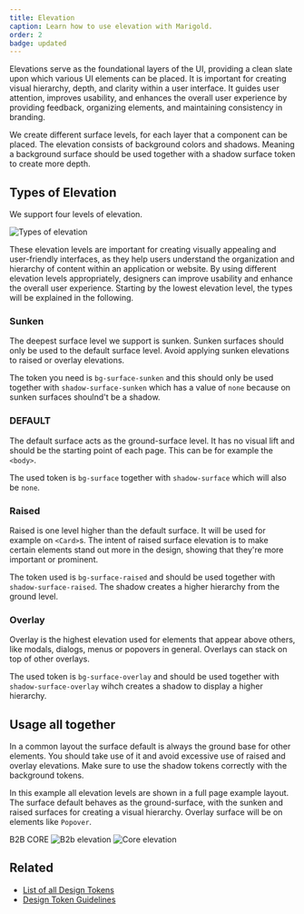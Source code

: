```yaml
---
title: Elevation
caption: Learn how to use elevation with Marigold.
order: 2
badge: updated
---
```


Elevations serve as the foundational layers of the UI, providing a clean slate upon which various UI elements can be placed. It is important for creating visual hierarchy, depth, and clarity within a user interface. It guides user attention, improves usability, and enhances the overall user experience by providing feedback, organizing elements, and maintaining consistency in branding.

We create different surface levels, for each layer that a component can be placed.
The elevation consists of background colors and shadows. Meaning a background surface should be used together with a shadow surface token to create more depth.

## Types of Elevation

We support four levels of elevation.

<Image
  src="/surface-levels.png"
  alt="Types of elevation"
  width={300}
  height={150}
  className="mx-auto block"
/>

These elevation levels are important for creating visually appealing and user-friendly interfaces, as they help users understand the organization and hierarchy of content within an application or website. By using different elevation levels appropriately, designers can improve usability and enhance the overall user experience.
Starting by the lowest elevation level, the types will be explained in the following.

### Sunken

The deepest surface level we support is sunken. Sunken surfaces should only be used to the default surface level. Avoid applying sunken elevations to raised or overlay elevations.

The token you need is `bg-surface-sunken` and this should only be used together with `shadow-surface-sunken` which has a value of `none` because on sunken surfaces shoulnd't be a shadow.

<ComponentDemo file="./surface-sunken.demo.tsx" />

### DEFAULT

The default surface acts as the ground-surface level. It has no visual lift and should be the starting point of each page. This can be for example the `<body>`.

The used token is `bg-surface` together with `shadow-surface` which will also be `none`.

<ComponentDemo file="./surface-default.demo.tsx" />

### Raised

Raised is one level higher than the default surface. It will be used for example on `<Card>`s. The intent of raised surface elevation is to make certain elements stand out more in the design, showing that they're more important or prominent.

The token used is `bg-surface-raised` and should be used together with `shadow-surface-raised`. The shadow creates a higher hierarchy from the ground level.

<ComponentDemo file="./surface-raised.demo.tsx" />

### Overlay

Overlay is the highest elevation used for elements that appear above others, like modals, dialogs, menus or popovers in general. Overlays can stack on top of other overlays.

The used token is `bg-surface-overlay` and should be used together with `shadow-surface-overlay` wihch creates a shadow to display a higher hierarchy.

<ComponentDemo file="./surface-overlay.demo.tsx" />

## Usage all together

In a common layout the surface default is always the ground base for other elements. You should take use of it and avoid excessive use of raised and overlay elevations. Make sure to use the shadow tokens correctly with the background tokens.

In this example all elevation levels are shown in a full page example layout. The surface default behaves as the ground-surface, with the sunken and raised surfaces for creating a visual hierarchy. Overlay surface will be on elements like `Popover`.

<Tabs>
  <Tabs.List>
    <Tabs.Item id="b2b">B2B</Tabs.Item>
    <Tabs.Item id="core">CORE</Tabs.Item>
  </Tabs.List>
  <Tabs.TabPanel id="b2b">
    <Image
      src="/Elevation_Mockup_B2B.png"
      alt="B2b elevation"
      width={700}
      height={450}
      className="mx-auto block"
    />
  </Tabs.TabPanel>
  <Tabs.TabPanel id="core">
    <Image
      src="/Elevation_Mockup_CORE.png"
      alt="Core elevation"
      width={700}
      height={450}
      className="mx-auto block"
    />
  </Tabs.TabPanel>
</Tabs>

## Related

- [List of all Design Tokens](/introduction/design-tokens)
- [Design Token Guidelines](/introduction/design-token-guidelines)
